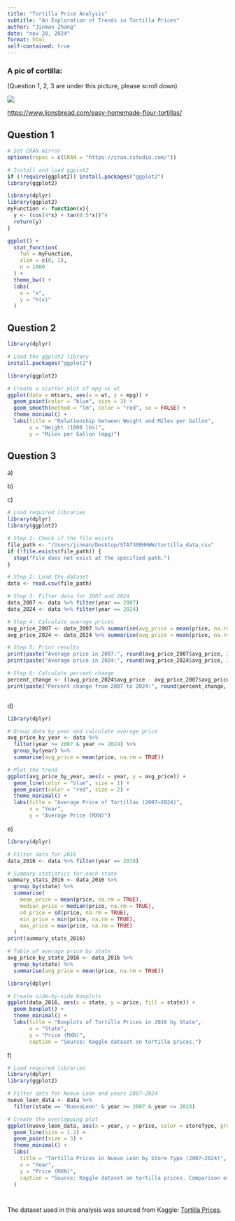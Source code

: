 ```yaml
---
title: "Tortilla Price Analysis"
subtitle: "An Exploration of Trends in Tortilla Prices"
author: "Jinman Zhang"
date: "nov 20, 2024"
format: html
self-contained: true
---
```


### A pic of cortilla: 

(Question 1, 2, 3 are under this picture, please scroll down)

![](images/Screenshot 2024-11-20 at 9.49.03 PM-01.png)

<https://www.lionsbread.com/easy-homemade-flour-tortillas/>

## **Question 1**

```r
# Set CRAN mirror
options(repos = c(CRAN = "https://cran.rstudio.com/"))

# Install and load ggplot2
if (!require(ggplot2)) install.packages("ggplot2")
library(ggplot2)

```

```r
library(dplyr)
library(ggplot2)
myFunction <- function(x){
  y <- (cos(4*x) + tan(0.5*x))^4
  return(y)
}

ggplot() +
  stat_function(
    fun = myFunction,
    xlim = c(0, 1),
    n = 1000
  ) +
  theme_bw() +
  labs(
    x = "x",
    y = "h(x)"
  )

```

## **Question 2**

```r
library(dplyr)

# Load the ggplot2 library
install.packages("ggplot2")

library(ggplot2)

# Create a scatter plot of mpg vs wt
ggplot(data = mtcars, aes(x = wt, y = mpg)) +
  geom_point(color = "blue", size = 3) +
  geom_smooth(method = "lm", color = "red", se = FALSE) +
  theme_minimal() +
  labs(title = "Relationship between Weight and Miles per Gallon",
       x = "Weight (1000 lbs)",
       y = "Miles per Gallon (mpg)")

```

## **Question 3**

a\)

b\)

c\)

```r
# Load required libraries
library(dplyr)
library(ggplot2)

# Step 1: Check if the file exists
file_path <- "/Users/jinman/Desktop/STAT300HHWW/tortilla_data.csv"
if (!file.exists(file_path)) {
  stop("File does not exist at the specified path.")
}

# Step 2: Load the dataset
data <- read.csv(file_path)

# Step 3: Filter data for 2007 and 2024
data_2007 <- data %>% filter(year == 2007)
data_2024 <- data %>% filter(year == 2024)

# Step 4: Calculate average prices
avg_price_2007 <- data_2007 %>% summarise(avg_price = mean(price, na.rm = TRUE))
avg_price_2024 <- data_2024 %>% summarise(avg_price = mean(price, na.rm = TRUE))

# Step 5: Print results
print(paste("Average price in 2007:", round(avg_price_2007$avg_price, 2)))
print(paste("Average price in 2024:", round(avg_price_2024$avg_price, 2)))

# Step 6: Calculate percent change
percent_change <- ((avg_price_2024$avg_price - avg_price_2007$avg_price) / avg_price_2007$avg_price) * 100
print(paste("Percent change from 2007 to 2024:", round(percent_change, 2), "%"))



```

d\)

```r
library(dplyr)

# Group data by year and calculate average price
avg_price_by_year <- data %>%
  filter(year >= 2007 & year <= 2024) %>%
  group_by(year) %>%
  summarise(avg_price = mean(price, na.rm = TRUE))

# Plot the trend
ggplot(avg_price_by_year, aes(x = year, y = avg_price)) +
  geom_line(color = "blue", size = 1) +
  geom_point(color = "red", size = 2) +
  theme_minimal() +
  labs(title = "Average Price of Tortillas (2007–2024)",
       x = "Year",
       y = "Average Price (MXN)")

```

e\)

```r
library(dplyr)

# Filter data for 2016
data_2016 <- data %>% filter(year == 2016)

# Summary statistics for each state
summary_stats_2016 <- data_2016 %>%
  group_by(state) %>%
  summarise(
    mean_price = mean(price, na.rm = TRUE),
    median_price = median(price, na.rm = TRUE),
    sd_price = sd(price, na.rm = TRUE),
    min_price = min(price, na.rm = TRUE),
    max_price = max(price, na.rm = TRUE)
  )
print(summary_stats_2016)

# Table of average price by state
avg_price_by_state_2016 <- data_2016 %>%
  group_by(state) %>%
  summarise(avg_price = mean(price, na.rm = TRUE))

```

```r
library(dplyr)

# Create side-by-side boxplots
ggplot(data_2016, aes(x = state, y = price, fill = state)) +
  geom_boxplot() +
  theme_minimal() +
  labs(title = "Boxplots of Tortilla Prices in 2016 by State",
       x = "State",
       y = "Price (MXN)",
       caption = "Source: Kaggle dataset on tortilla prices.")


```

f\)

```r
# Load required libraries
library(dplyr)
library(ggplot2)

# Filter data for Nuevo León and years 2007–2024
nuevo_leon_data <- data %>%
  filter(state == "NuevoLeon" & year >= 2007 & year <= 2024)

# Create the overlapping plot
ggplot(nuevo_leon_data, aes(x = year, y = price, color = storeType, group = storeType)) +
  geom_line(size = 1.2) +
  geom_point(size = 3) +
  theme_minimal() +
  labs(
    title = "Tortilla Prices in Nuevo León by Store Type (2007–2024)",
    x = "Year",
    y = "Price (MXN)",
    caption = "Source: Kaggle dataset on tortilla prices. Comparison of small businesses vs. large corporations."
  )




```

The dataset used in this analysis was sourced from Kaggle: [Tortilla Prices](https://www.kaggle.com/datasets/richave/tortilla-prices-in-mexico).
